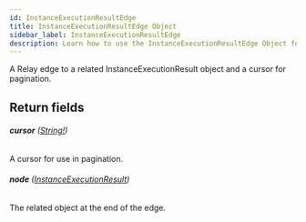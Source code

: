 ```yaml
---
id: InstanceExecutionResultEdge
title: InstanceExecutionResultEdge Object
sidebar_label: InstanceExecutionResultEdge
description: Learn how to use the InstanceExecutionResultEdge Object for Prismatic's API.
---
```


A Relay edge to a related InstanceExecutionResult object and a cursor for pagination.

## Return fields

###### <b>cursor</b> ([String!](api/schema/scalar/String.mdx))

A cursor for use in pagination.

###### <b>node</b> ([InstanceExecutionResult](api/schema/object/InstanceExecutionResult.mdx))

The related object at the end of the edge.
